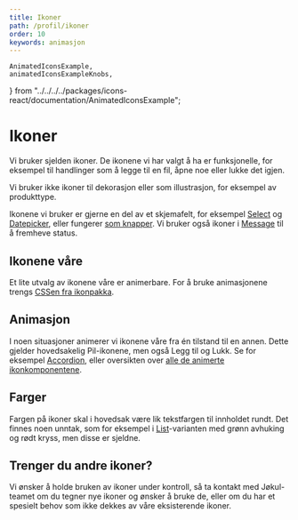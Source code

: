 ```yaml
---
title: Ikoner
path: /profil/ikoner
order: 10
keywords: animasjon
---
```


    AnimatedIconsExample,
    animatedIconsExampleKnobs,
} from "../../../../packages/icons-react/documentation/AnimatedIconsExample";

# Ikoner

Vi bruker sjelden ikoner. De ikonene vi har valgt å ha er funksjonelle, for eksempel til handlinger som å legge til en fil, åpne noe eller lukke det igjen.

Vi bruker ikke ikoner til dekorasjon eller som illustrasjon, for eksempel av produkttype.

Ikonene vi bruker er gjerne en del av et skjemafelt, for eksempel [Select](/komponenter/select) og [Datepicker](/komponenter/datepicker), eller fungerer [som knapper](/komponenter/iconbutton). Vi bruker også ikoner i [Message](/komponenter/message) til å fremheve status.

## Ikonene våre

<ComponentExample title="Icons" component={IconsExample} knobs={iconsExampleKnobs} />

Et lite utvalg av ikonene våre er animerbare. For å bruke animasjonene trengs [CSSen fra ikonpakka](https://github.com/fremtind/jokul/tree/pre-1.0/packages/icons).

<ComponentExample title="Animated" component={AnimatedIconsExample} knobs={animatedIconsExampleKnobs} />

## Animasjon

I noen situasjoner animerer vi ikonene våre fra én tilstand til en annen. Dette gjelder hovedsakelig Pil-ikonene, men også Legg til og Lukk. Se for eksempel [Accordion](/komponenter/accordion), eller oversikten over [alle de animerte ikonkomponentene](/komponenter/icons).

## Farger

Fargen på ikoner skal i hovedsak være lik tekstfargen til innholdet rundt. Det finnes noen unntak, som for eksempel i [List](/komponenter/list)-varianten med grønn avhuking og rødt kryss, men disse er sjeldne.

## Trenger du andre ikoner?

Vi ønsker å holde bruken av ikoner under kontroll, så ta kontakt med Jøkul-teamet om du tegner nye ikoner og ønsker å bruke de, eller om du har et spesielt behov som ikke dekkes av våre eksisterende ikoner.
